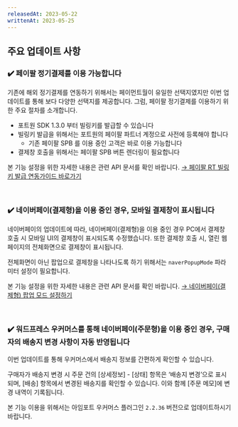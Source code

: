 ```yaml
---
releasedAt: 2023-05-22
writtenAt: 2023-05-25
---
```



## 주요 업데이트 사항

### ✔️ 페이팔 정기결제를 이용 가능합니다

기존에 해외 정기결제를 연동하기 위해서는 페이먼트월이 유일한 선택지였지만 이번 업데이트를 통해 보다 다양한 선택지를 제공합니다.
그럼, 페이팔 정기결제를 이용하기 위한 주요 절차를 소개합니다.

- 포트원 SDK 1.3.0 부터 빌링키를 발급할 수 있습니다
- 빌링키 발급을 위해서는 포트원의 페이팔 파트너 계정으로 사전에 등록해야 합니다
  - 기존 페이팔 SPB 를 이용 중인 고객은 바로 이용 가능합니다
- 결제창 호출을 위해서는 페이팔 SPB 버튼 렌더링이 필요합니다

본 기능 설정을 위한 자세한 내용은 관련 API 문서를 확인 바랍니다.
[→ 페이팔 RT 빌링키 발급 연동가이드 바로가기](/docs/ko/pg/payment-gateway/rt)

<br />

### ✔️ 네이버페이(결제형)을 이용 중인 경우, 모바일 결제창이 표시됩니다

네이버페이의 업데이트에 따라, 네이버페이(결제형)을 이용 중인 경우 PC에서 결제창 호출 시 모바일 UI의 결제창이 표시되도록 수정했습니다.
또한 결제창 호출 시, 열린 웹페이지의 전체화면으로 결제창이 표시됩니다.

전체화면이 아닌 팝업으로 결제창을 나타나도록 하기 위해서는 `naverPopupMode` 파라미터 설정이 필요합니다.

본 기능 설정을 위한 자세한 내용은 관련 API 문서를 확인 바랍니다.
[→ 네이버페이(결제형) 팝업 모드 설정하기](/docs/ko/pg/simple/naver)

<br />

### ✔️ 워드프레스 우커머스를 통해 네이버페이(주문형)을 이용 중인 경우, 구매자의 배송지 변경 사항이 자동 반영됩니다

이번 업데이트를 통해 우커머스에서 배송지 정보를 간편하게 확인할 수 있습니다.

구매자가 배송지 변경 시 주문 건의 [상세정보] - [상태] 항목은 ‘배송지 변경’으로 표시되며, [배송] 항목에서 변경된 배송지를 확인할 수 있습니다.
이와 함께 [주문 메모]에 변경 내역이 기록됩니다.

본 기능 이용을 위해서는 아임포트 우커머스 플러그인 `2.2.36` 버전으로 업데이트하시기 바랍니다.


<Figure src={screenshot1} />
